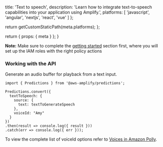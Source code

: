 
  title: 'Text to speech',
  description: 'Learn how to integrate text-to-speech capabilities into your application using Amplify.',
  platforms: [
    'javascript',
    'angular',
    'nextjs',
    'react',
    'vue'
  ]
};

  return getCustomStaticPath(meta.platforms);
};

  return {
    props: {
      meta
    }
  };
}

<Callout informational>

**Note:** Make sure to complete the [getting started](../set-up-predictions) section first, where you will set up the IAM roles with the right policy actions

</Callout>

### Working with the API

Generate an audio buffer for playback from a text input.

```
import { Predictions } from '@aws-amplify/predictions';

Predictions.convert({
  textToSpeech: {
    source: {
      text: textToGenerateSpeech
    },
    voiceId: "Amy" 
  }
})
.then(result => console.log({ result }))
.catch(err => console.log({ err }));

```

To view the complete list of voiceId options refer to [Voices in Amazon Polly](https://docs.aws.amazon.com/polly/latest/dg/voicelist.html).



